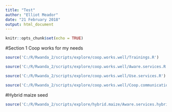 ```yaml
---
title: "Test"
author: "Elliot Meador"
date: "21 February 2018"
output: html_document
---
```


```r
knitr::opts_chunk$set(echo = TRUE)
```

#Section 1 Coop works for my needs
```r
source('C:/R/Rwanda_2/scripts/explore/coop.works.well/Trainings.R')
```

```r
source('C:/R/Rwanda_2/scripts/explore/coop.works.well/Aware.services.R')
```

```r
source('C:/R/Rwanda_2/scripts/explore/coop.works.well/Use.services.R')
```

```r
source('C:/R/Rwanda_2/scripts/explore/coop.works.well/Coop.communication.rule.enforcement.R')
```

#Hybrid maize seed

\begin{center}
This here is new text
\end{center}

\begin{left}
This here is some completely different text!!!
\end{left}

```r
source('C:/R/Rwanda_2/scripts/explore/hybrid.maize/Aware.services.hybrid.R')
```

